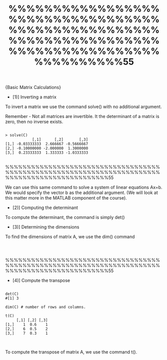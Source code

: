 %%%%%%%%%%%%%%%%%%%%%%%%%%%%%%%%%%%%%%%%%%%%%%%%%%%%%%%%%%%%%%%%%%%%%%%%%%%%%%%%%%%%%%%%%%%%%%%%55

{Basic Matrix Calculations}


* [1)] Inverting a matrix

To invert a matrix we use the command solve() with no additional argument.

Remember - Not all matrices are invertible.  It the determinant of a matrix is zero, then no inverse exists.

<pre>
<code>
> solve(C)
            [,1]      [,2]       [,3]
[1,] -0.03333333  2.666667 -0.5666667
[2,] -0.10000000 -2.000000  1.3000000
[3,]  0.23333333  1.333333 -1.0333333
</code>
</pre>
%%%%%%%%%%%%%%%%%%%%%%%%%%%%%%%%%%%%%%%%%%%%%%%%%%%%%%%%%%%%%%%%%%%%%%%%%%%%%%%%%%%%%%%%%%%%%%%%55


We can use this same command to solve a system of linear equations Ax=b. We would specify the vector b as the additional argument.
(We will look at this matter more in the MATLAB component of the course).

* [2)] Computing the determinant

To compute the determinant, the command is simply det()


* [3)] Determining the dimensions

To find the dimensions of matrix A, we use the dim() command
<pre>
<code>
</code>
</pre>


%%%%%%%%%%%%%%%%%%%%%%%%%%%%%%%%%%%%%%%%%%%%%%%%%%%%%%%%%%%%%%%%%%%%%%%%%%%%%%%%%%%%%%%%%%%%%%%%55

* [4)] Compute the transpose

<pre>
<code>
det(C)
#[1] 3

dim(C) # number of rows and columns.

t(C)
     [,1] [,2] [,3]
[1,]    1  0.6    1
[2,]    6  0.5    2
[3,]    7  0.3    1

</code>
</pre>
 To compute the transpose of matrix A, we use the command t().
